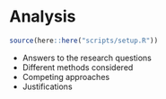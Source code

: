 # Analysis

```r
source(here::here("scripts/setup.R"))
```





* Answers to the research questions
* Different methods considered
* Competing approaches
* Justifications